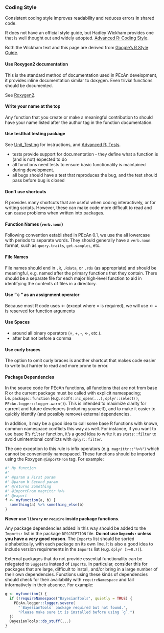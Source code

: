 ### Coding Style {#developer-codestyle}

Consistent coding style improves readability and reduces errors in
shared code.

R does not have an official style guide, but Hadley Wickham provides one that is well
thought out and widely adopted. [Advanced R: Coding Style](http://r-pkgs.had.co.nz/style.html).

Both the Wickham text and this page are derived from [Google's R Style Guide](https://google.github.io/styleguide/Rguide.xml).

#### Use Roxygen2 documentation

This is the standard method of documentation used in PEcAn development,
it provides inline documentation similar to doxygen. Even trivial
functions should be documented.

See [Roxygen2](#developer-roxygen).

#### Write your name at the top

Any function that you create or make a meaningful contribution to should
have your name listed after the author tag in the function documentation.

#### Use testthat testing package

See [Unit_Testing](#developer-testing) for instructions, and [Advanced R: Tests](http://r-pkgs.had.co.nz/tests.html).

* tests provide support for documentation - they define what a function is (and is not) expected to do 
* all functions need tests to ensure basic functionality is maintained during development.
* all bugs should have a test that reproduces the bug, and the test should pass before bug is closed


#### Don't use shortcuts

R provides many shortcuts that are useful when coding interactively, or for writing scripts. However, these can make code more difficult to read and can cause problems when written into packages.

#### Function Names (`verb.noun`)

Following convention established in PEcAn 0.1, we use the all lowercase with periods to separate words. They should generally have a `verb.noun` format, such as `query.traits`, `get.samples`, etc.

#### File Names

File names should end in `.R`, `.Rdata`, or `.rds` (as appropriate) and should be meaningful, e.g. named after the primary functions that they contain. There should be a separate file for each major high-level function to aid in identifying the contents of files in a directory.

#### Use "<-" as an assignment operator

Because most R code uses <- (except where = is required), we will use <-
`=` is reserved for function arguments

#### Use Spaces

* around all binary operators (=, +, -, <-, etc.). 
* after but not before a comma

#### Use curly braces

The option to omit curly braces is another shortcut that makes code easier to write but harder to read and more prone to error.

#### Package Dependencies

In the source code for PEcAn functions, all functions that are not from base R or the current package must be called with explicit namespacing; i.e. `package::function` (e.g. `ncdf4::nc_open(...)`, `dplyr::select()`, `PEcAn.logger::logger.warn()`).
This is intended to maximize clarity for current and future developers (including yourself), and to make it easier to quickly identify (and possibly remove) external dependencies.

In addition, it may be a good idea to call some base R functions with known, common namespace conflicts this way as well.
For instance, if you want to use base R's `filter` function, it's a good idea to write it as `stats::filter` to avoid unintentional conflicts with `dplyr::filter`.

The one exception to this rule is infix operators (e.g. `magrittr::"%>%"`) which cannot be conveniently namespaced.
These functions should be imported using the Roxygen `@importFrom` tag.
For example:

```r
#' My function
#'
#' @param a First param
#' @param b Second param
#' @returns Something
#' @importFrom magrittr %>%
#' @export
f <- myfunction(a, b) {
  something(a) %>% something_else(b)
}
```

**Never use `library` or `require` inside package functions**.

Any package dependencies added in this way should be added to the `Imports:` list in the package `DESCRIPTION` file.
**Do not use `Depends:` unless you have a _very_ good reason.**
The `Imports` list should be sorted alphabetically, with each package on its own line.
It is also a good idea to include version requirements in the `Imports` list (e.g. `dplyr (>=0.7)`).

External packages that do not provide essential functionality can be relegated to `Suggests` instead of `Imports`.
In particular, consider this for packages that are large, difficult to install, and/or bring in a large number of their own dependencies.
Functions using these kinds of dependencies should check for their availability with `requireNamespace` and fail informatively in their absence.
For example:

```r
g <- myfunction() {
  if (!requireNamespace("BayesianTools", quietly = TRUE) {
    PEcAn.logger::logger.severe(
      "`BayesianTools` package required but not found.",
      "Please make sure it is installed before using `g`.")
  })
  BayesianTools::do_stuff(...)
}
```
